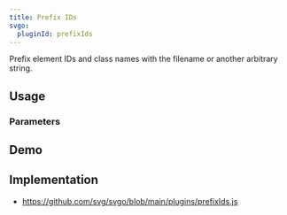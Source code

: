 ```yaml
---
title: Prefix IDs
svgo:
  pluginId: prefixIds
---
```


Prefix element IDs and class names with the filename or another arbitrary string.

## Usage

<PluginUsage />

### Parameters

<PluginParams />

## Demo

<PluginDemo />

## Implementation

- https://github.com/svg/svgo/blob/main/plugins/prefixIds.js

